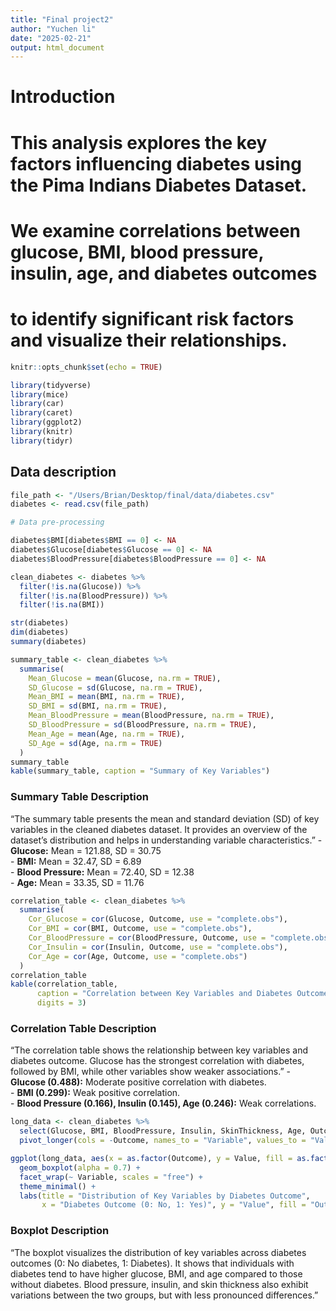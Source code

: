 ```yaml
---
title: "Final project2"
author: "Yuchen li"
date: "2025-02-21"
output: html_document
---
```

# Introduction
# This analysis explores the key factors influencing diabetes using the Pima Indians Diabetes Dataset.  
# We examine correlations between glucose, BMI, blood pressure, insulin, age, and diabetes outcomes  
# to identify significant risk factors and visualize their relationships.

```r
knitr::opts_chunk$set(echo = TRUE)
```

```r
library(tidyverse)
library(mice)
library(car)
library(caret)
library(ggplot2)
library(knitr)
library(tidyr)
```

## Data description 
```r
file_path <- "/Users/Brian/Desktop/final/data/diabetes.csv"
diabetes <- read.csv(file_path)

# Data pre-processing

diabetes$BMI[diabetes$BMI == 0] <- NA
diabetes$Glucose[diabetes$Glucose == 0] <- NA
diabetes$BloodPressure[diabetes$BloodPressure == 0] <- NA

clean_diabetes <- diabetes %>% 
  filter(!is.na(Glucose)) %>% 
  filter(!is.na(BloodPressure)) %>% 
  filter(!is.na(BMI))

str(diabetes)
dim(diabetes)
summary(diabetes)
```

```r
summary_table <- clean_diabetes %>%
  summarise(
    Mean_Glucose = mean(Glucose, na.rm = TRUE),
    SD_Glucose = sd(Glucose, na.rm = TRUE),
    Mean_BMI = mean(BMI, na.rm = TRUE),
    SD_BMI = sd(BMI, na.rm = TRUE),
    Mean_BloodPressure = mean(BloodPressure, na.rm = TRUE),
    SD_BloodPressure = sd(BloodPressure, na.rm = TRUE),
    Mean_Age = mean(Age, na.rm = TRUE),
    SD_Age = sd(Age, na.rm = TRUE)
  )
summary_table
kable(summary_table, caption = "Summary of Key Variables")
```

### Summary Table Description

"The summary table presents the mean and standard deviation (SD) of key variables in the cleaned diabetes dataset. 
It provides an overview of the dataset's distribution and helps in understanding variable characteristics."
- **Glucose:** Mean = 121.88, SD = 30.75  
- **BMI:** Mean = 32.47, SD = 6.89  
- **Blood Pressure:** Mean = 72.40, SD = 12.38  
- **Age:** Mean = 33.35, SD = 11.76 


```r
correlation_table <- clean_diabetes %>%
  summarise(
    Cor_Glucose = cor(Glucose, Outcome, use = "complete.obs"),
    Cor_BMI = cor(BMI, Outcome, use = "complete.obs"),
    Cor_BloodPressure = cor(BloodPressure, Outcome, use = "complete.obs"),
    Cor_Insulin = cor(Insulin, Outcome, use = "complete.obs"),
    Cor_Age = cor(Age, Outcome, use = "complete.obs")
  )
correlation_table
kable(correlation_table, 
      caption = "Correlation between Key Variables and Diabetes Outcome",
      digits = 3)
```

### Correlation Table Description

"The correlation table shows the relationship between key variables and diabetes outcome.
Glucose has the strongest correlation with diabetes, followed by BMI, while other variables show weaker associations."
- **Glucose (0.488):** Moderate positive correlation with diabetes.  
- **BMI (0.299):** Weak positive correlation.  
- **Blood Pressure (0.166), Insulin (0.145), Age (0.246):** Weak correlations.

```r
long_data <- clean_diabetes %>%
  select(Glucose, BMI, BloodPressure, Insulin, SkinThickness, Age, Outcome) %>%
  pivot_longer(cols = -Outcome, names_to = "Variable", values_to = "Value")

ggplot(long_data, aes(x = as.factor(Outcome), y = Value, fill = as.factor(Outcome))) +
  geom_boxplot(alpha = 0.7) +
  facet_wrap(~ Variable, scales = "free") + 
  theme_minimal() +
  labs(title = "Distribution of Key Variables by Diabetes Outcome",
       x = "Diabetes Outcome (0: No, 1: Yes)", y = "Value", fill = "Outcome")
```
### Boxplot Description

"The boxplot visualizes the distribution of key variables across diabetes outcomes (0: No diabetes, 1: Diabetes). 
It shows that individuals with diabetes tend to have higher glucose, BMI, and age compared to those without diabetes.
Blood pressure, insulin, and skin thickness also exhibit variations between the two groups, but with less pronounced differences."




